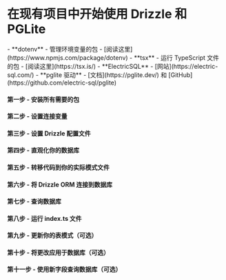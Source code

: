 
<Breadcrumbs/>

# 在现有项目中开始使用 Drizzle 和 PGLite

<Prerequisites>
  - **dotenv** - 管理环境变量的包 - [阅读这里](https://www.npmjs.com/package/dotenv)
  - **tsx** - 运行 TypeScript 文件的包 - [阅读这里](https://tsx.is/)
  - **ElectricSQL** - [网站](https://electric-sql.com/)
  - **pglite 驱动** - [文档](https://pglite.dev/) 和 [GitHub](https://github.com/electric-sql/pglite)
</Prerequisites>

<FileStructure/>

#### 第一步 - 安装所有需要的包
<InstallPackages lib='@electric-sql/pglite' />

#### 第二步 - 设置连接变量

<SetupEnv env_variable='DATABASE_URL' />

#### 第三步 - 设置 Drizzle 配置文件

<SetupConfig dialect='postgresql' env_variable='DATABASE_URL'/>

#### 第四步 - 直观化你的数据库

<IntrospectPostgreSQL/>

#### 第五步 - 转移代码到你的实际模式文件

<TransferCode/>

#### 第六步 - 将 Drizzle ORM 连接到数据库

<ConnectPgLite/>

#### 第七步 - 查询数据库

<QueryDatabase dialect='pglite' env_variable='DATABASE_URL'/>

#### 第八步 - 运行 index.ts 文件

<RunFile/>

#### 第九步 - 更新你的表模式（可选）

<UpdateSchema/>

#### 第十步 - 将更改应用于数据库（可选）

<ApplyChanges />

#### 第十一步 - 使用新字段查询数据库（可选）

<QueryDatabaseUpdated dialect='pglite' env_variable='DATABASE_URL' />